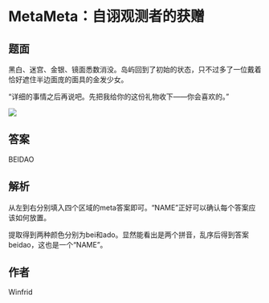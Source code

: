 # MetaMeta：自诩观测者的获赠

## 题面

黑白、迷宫、金银、镜面悉数消没。岛屿回到了初始的状态，只不过多了一位戴着恰好遮住半边面庞的面具的金发少女。

“详细的事情之后再说吧。先把我给你的这份礼物收下——你会喜欢的。”

![](./01-metameta-zi-xu-guan-ce-zhe-de-huo-zeng.assets/image_1.webp)

## 答案

<AnswerBlock>BEIDAO</AnswerBlock>

## 解析

从左到右分别填入四个区域的meta答案即可。“NAME”正好可以确认每个答案应该如何放置。

提取得到两种颜色分别为bei和ado。显然能看出是两个拼音，乱序后得到答案beidao，这也是一个“NAME”。

## 作者

Winfrid
